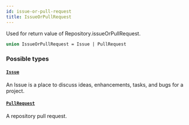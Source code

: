 ```yaml
---
id: issue-or-pull-request
title: IssueOrPullRequest
---
```


Used for return value of Repository.issueOrPullRequest.

```graphql
union IssueOrPullRequest = Issue | PullRequest
```

### Possible types

#### [`Issue`](/docs/api/objects/issue)

An Issue is a place to discuss ideas, enhancements, tasks, and bugs for a project.

#### [`PullRequest`](/docs/api/objects/pull-request)

A repository pull request.
